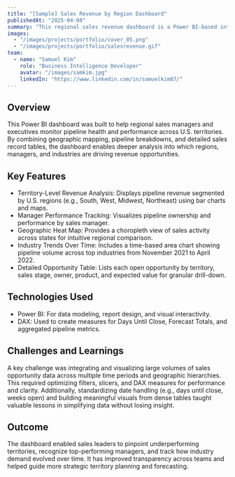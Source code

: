 ```yaml
---
title: "[Sample] Sales Revenue by Region Dashboard"
publishedAt: "2025-04-08"
summary: "This regional sales revenue dashboard is a Power BI-based interactive tool designed to provide insights into pipeline distribution, manager performance, and industry-level trends across U.S. territories."
images:
  - "/images/projects/portfolio/cover_05.png"
  - "/images/projects/portfolio/salesrevenue.gif"
team:
  - name: "Samuel Kim"
    role: "Business Intelligence Developer"
    avatar: "/images/samkim.jpg"
    linkedIn: "https://www.linkedin.com/in/samuelkim87/"
---
```


## Overview

This Power BI dashboard was built to help regional sales managers and executives monitor pipeline health and performance across U.S. territories. By combining geographic mapping, pipeline breakdowns, and detailed sales record tables, the dashboard enables deeper analysis into which regions, managers, and industries are driving revenue opportunities.

## Key Features

- Territory-Level Revenue Analysis: Displays pipeline revenue segmented by U.S. regions (e.g., South, West, Midwest, Northeast) using bar charts and maps.
- Manager Performance Tracking: Visualizes pipeline ownership and performance by sales manager.
- Geographic Heat Map: Provides a choropleth view of sales activity across states for intuitive regional comparison.
- Industry Trends Over Time: Includes a time-based area chart showing pipeline volume across top industries from November 2021 to April 2022.
- Detailed Opportunity Table: Lists each open opportunity by territory, sales stage, owner, product, and expected value for granular drill-down.

## Technologies Used

- Power BI: For data modeling, report design, and visual interactivity.
- DAX: Used to create measures for Days Until Close, Forecast Totals, and aggregated pipeline metrics.

## Challenges and Learnings

A key challenge was integrating and visualizing large volumes of sales opportunity data across multiple time periods and geographic hierarchies. This required optimizing filters, slicers, and DAX measures for performance and clarity.
Additionally, standardizing date handling (e.g., days until close, weeks open) and building meaningful visuals from dense tables taught valuable lessons in simplifying data without losing insight.

## Outcome

The dashboard enabled sales leaders to pinpoint underperforming territories, recognize top-performing managers, and track how industry demand evolved over time. It has improved transparency across teams and helped guide more strategic territory planning and forecasting.
